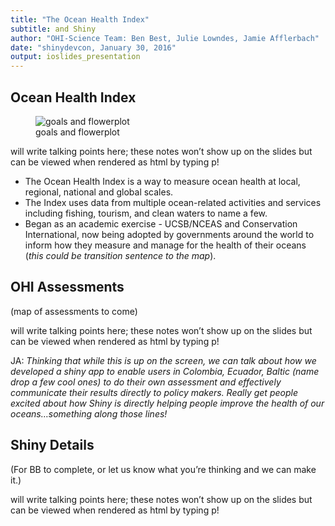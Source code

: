 ```yaml
---
title: "The Ocean Health Index"
subtitle: and Shiny 
author: "OHI-Science Team: Ben Best, Julie Lowndes, Jamie Afflerbach"
date: "shinydevcon, January 30, 2016"
output: ioslides_presentation
---
```


## Ocean Health Index 
![goals and flowerplot](https://docs.google.com/drawings/d/1B65-1ze4IZ-c2Jb907JdKNV2lVHdcR8tvot0lhhsNgk/pub?w=768&h=480)


<div class="notes">
will write talking points here; these notes won't show up on the slides but can be viewed when rendered as html by typing p!

- The Ocean Health Index is a way to measure ocean health at local, regional, national and global scales. 
- The Index uses data from multiple ocean-related activities and services including fishing, tourism, and clean waters to name a few.
- Began as an academic exercise - UCSB/NCEAS and Conservation International, now being adopted by governments around the world to inform how they measure and manage for the health of their oceans (*this could be transition sentence to the map*).
</div>

## OHI Assessments

(map of assessments to come)


<div class="notes">
will write talking points here; these notes won't show up on the slides but can be viewed when rendered as html by typing p!

JA: *Thinking that while this is up on the screen, we can talk about how we developed a shiny app to enable users in Colombia, Ecuador, Baltic (name drop a few cool ones) to do their own assessment and effectively communicate their results directly to policy makers. Really get people excited about how Shiny is directly helping people improve the health of our oceans...something along those lines!*



</div>

## Shiny Details

(For BB to complete, or let us know what you're thinking and we can make it.)

<div class="notes">
will write talking points here; these notes won't show up on the slides but can be viewed when rendered as html by typing p!
</div>

